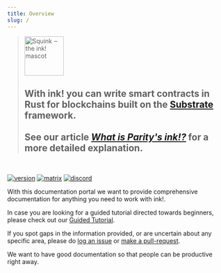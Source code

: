 ```yaml
---
title: Overview
slug: /
---
```


<blockquote>
    <img src="/img/ink-squink.svg" alt="Squink ‒ the ink! mascot" className="squid" height="90" />
    <h2>
        With ink! you can write smart contracts in Rust for blockchains built on
        the <a href="https://github.com/paritytech/substrate">Substrate</a> framework.
        <br/><br/>
        See our article <a href="https://www.parity.io/blog/what-is-paritys-ink"><em>What is Parity's ink!?</em></a> for a more detailed explanation.
    </h2>
</blockquote>


<br/>

[![version][m1]][m2] [![matrix][k1]][k2] [![discord][l1]][l2]

[k1]: https://img.shields.io/badge/matrix-chat-brightgreen.svg?style=flat
[k2]: https://riot.im/app/#/room/#ink:matrix.parity.io
[l1]: https://img.shields.io/discord/722223075629727774?style=flat-square&label=discord
[l2]: https://discord.gg/j2DKRRbSJ
[m1]: https://img.shields.io/github/v/release/paritytech/ink?label=ink!%20on%20GitHub
[m2]: https://github.com/paritytech/ink

With this documentation portal we want to provide comprehensive documentation
for anything you need to work with ink!.

In case you are looking for a guided tutorial directed towards beginners,
please check out our [Guided Tutorial](https://docs.substrate.io/tutorials/v3/ink-workshop/pt1).

If you spot gaps in the information provided, or are uncertain about any
specific area, please do <a href="https://github.com/paritytech/ink-docs/issues">log an issue</a>
or <a href="https://github.com/paritytech/ink-docs/pulls">make a pull-request</a>.

We want to have good documentation so that people can be productive right away.
